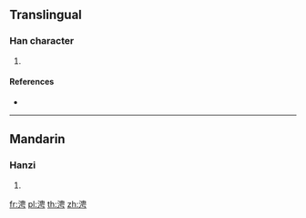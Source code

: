 ==Translingual==

===Han character===
{{Han char|rn=85|rad=水|as=07|sn=10|four=35127|canj=ELWS}}

# {{defn|Han|sort=水07}}

====References====
* {{Han ref|kx=0626.020|dkj=17520|hdz=31624.020|uh=6D84|ud=28036|bh=D263|bd=53859}}

----

==Mandarin==

===Hanzi===
{{cmn-hanzi|pin=[[pīn]] ([[pin1]])|wg=p'in<sup>1</sup>}}

# {{defn|lang=cmn|sort=水07}}

[[fr:涄]]
[[pl:涄]]
[[th:涄]]
[[zh:涄]]